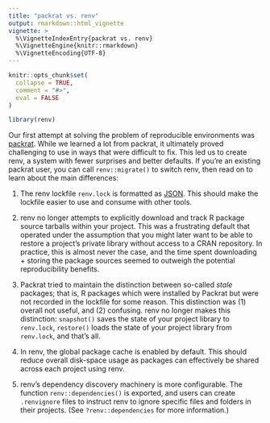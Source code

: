 ```yaml
---
title: "packrat vs. renv"
output: rmarkdown::html_vignette
vignette: >
  %\VignetteIndexEntry{packrat vs. renv}
  %\VignetteEngine{knitr::rmarkdown}
  %\VignetteEncoding{UTF-8}
---
```


```r
knitr::opts_chunk$set(
  collapse = TRUE,
  comment = "#>",
  eval = FALSE
)
```

```r
library(renv)
```

Our first attempt at solving the problem of reproducible environments was [packrat](https://rstudio.github.io/packrat/).
While we learned a lot from packrat, it ultimately proved challenging to use in ways that were difficult to fix.
This led us to create renv, a system with fewer surprises and better defaults.
If you're an existing packrat user, you can call `renv::migrate()` to switch renv, then read on to learn about the main differences:

1.  The renv lockfile `renv.lock` is formatted as [JSON](https://www.json.org/).
    This should make the lockfile easier to use and consume with other tools.

2.  renv no longer attempts to explicitly download and track R package source tarballs within your project.
    This was a frustrating default that operated under the assumption that you might later want to be able to restore a project's private library without access to a CRAN repository.
    In practice, this is almost never the case, and the time spent downloading + storing the package sources seemed to outweigh the potential reproducibility benefits.

3.  Packrat tried to maintain the distinction between so-called *stale* packages; that is, R packages which were installed by Packrat but were not recorded in the lockfile for some reason.
    This distinction was (1) overall not useful, and (2) confusing.
    renv no longer makes this distinction: `snapshot()` saves the state of your project library to `renv.lock`, `restore()` loads the state of your project library from `renv.lock`, and that's all.

4.  In renv, the global package cache is enabled by default.
    This should reduce overall disk-space usage as packages can effectively be shared across each project using renv.

5.  renv's dependency discovery machinery is more configurable.
    The function `renv::dependencies()` is exported, and users can create `.renvignore` files to instruct renv to ignore specific files and folders in their projects.
    (See `?renv::dependencies` for more information.)
